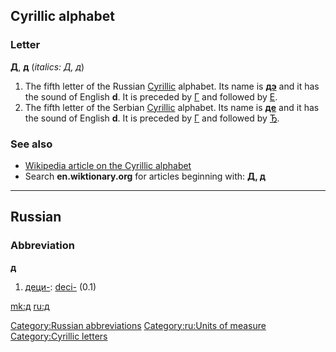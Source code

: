 {{see|Appendix:Variations of 'd'|Appendix:Variations of 'de'}}

==Cyrillic alphabet==
===Letter===
'''Д''', '''д''' (''italics: Д, д'')

#The fifth letter of the Russian [[Cyrillic]] alphabet. Its name is '''[[дэ]]''' {{IPAchar|([[dɛ]])}} and it has the sound of English '''d'''. It is preceded by [[г|Г]] and followed by [[е|Е]].
#The fifth letter of the Serbian [[Cyrillic]] alphabet. Its name is '''[[дe]]''' {{IPAchar|([[dɛ]])}} and it has the sound of English '''d'''. It is preceded by [[г|Г]] and followed by [[ђ|Ђ]].

===See also===
*[[w:Cyrillic alphabet|Wikipedia article on the Cyrillic alphabet]]
*Search '''en.wiktionary.org''' for articles beginning with: '''[http://en.wiktionary.org/w/index.php?title=Special%3AAllpages&from=%D0%94&namespace=0 Д], [http://en.wiktionary.org/w/index.php?title=Special%3AAllpages&from=%D0%B4&namespace=0 д]'''

----

==Russian==
===Abbreviation===
'''д'''

# [[деци-]]: [[deci-]] (0.1)

[[Category:Russian abbreviations]]
[[Category:ru:Units of measure]]
[[Category:Cyrillic letters]]

[[mk:д]]
[[ru:д]]